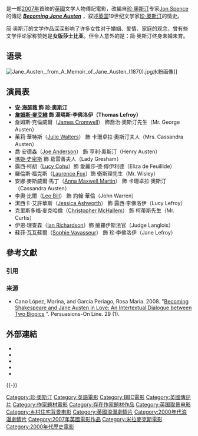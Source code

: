 {{Link style|time=2015-12-11T05:12:39+00:00}}
{{noteTA
|T = zh-hk:珍奧斯汀少女日記; zh-tw:珍愛來臨; zh-cn:成为简·奥斯汀; 
|G1 = Show
|1 = zh-hk:珍奧斯汀少女日記; zh-tw:珍愛來臨; zh-cn:成为简·奥斯汀; 
|2 = zh-hans:安妮·海瑟薇; zh-hk:安妮·夏菲維; zh-tw:安·海瑟薇; 
|3 = zh-hans:詹姆斯·麦卡沃伊; zh-hk:占士·麥艾禾; zh-tw:詹姆斯·麥艾維; 
|4 = zh-hans:詹姆斯·克伦威尔; zh-hk:占士·康維; zh-tw:詹姆斯·克倫威爾; 
|5 = zh-hans:茱莉·华特斯; zh-hk:茱莉·華達絲; zh-tw:茱莉·華特斯; 
|6 = zh-hans:玛吉·史密斯; zh-tw:瑪姬·史密斯; zh-hk:瑪姬·史密芙; 
|7 = zh-hans:简·奥斯汀; zh-hk:珍·奧斯汀; zh-tw:珍·奧斯汀; 
|8 = zh-hans:简; zh-hk:珍; zh-tw:珍; 
|9 = zh-hans:托马斯·勒弗洛伊; zh-hk:湯瑪斯·勒佛伊; zh-tw:湯瑪斯·李佛洛伊; 
|10 = zh-hans:勒弗洛伊; zh-hk:勒佛伊; zh-tw:李佛洛伊; 
}}
{{Infobox Film
|name           = 珍奧斯汀少女日記
|original_name = ''Becoming Jane''
|image          = Becoming_Jane.jpg
|imagesize     = 280px
|caption        = 
|director       = Julian Jarrold
|producer       = Graham Broadbent<br />Robert Bernstein<br />Douglas Rae
|writer         = Kevin Hood<br />Sarah Williams
|starring       = [[安妮·海瑟薇_(演員)|安·海瑟薇]]<br />[[詹姆斯·麥艾維|詹姆斯·麥艾維]]
|music          = Adrian Johnston
|cinematography = Eigil Bryld
|costume        = Eimer Ni Mhaoldomhnaigh
|editing        = Emma E. Hickox
|distributor    = {{flagicon|USA}} [[米拉麥克斯影業|米拉麥克斯影業]]
|released       = {{UK}}：{{start date|2007|3|9}}<br />{{IRE}}：{{start date|2007|3|16}}<br />{{AUS}}：{{start date|2007|3|29}}<br />{{US}}：{{start date|2007|8|3}}
|runtime        = 112分鐘
|country        = {{UK}}
|language       = {{Flagicon|UK}} [[英語|英語]]
|budget         = [[歐羅|€]]12,500,000
|hk_name = 珍奧斯汀少女日記
|cn_name = 成為簡·奧斯汀
|tw_name = 珍愛來臨
}}

{{作品名稱|name=''Becoming Jane''|hk=珍奧斯汀少女日記|tw=珍愛來臨|cn=成為簡·奧斯汀}}是一部[[2007年電影|2007年]]首映的[[英國電影|英國]]文学人物傳記電影，改編自[[珍·奧斯汀|珍·奧斯汀]]专家[[:en:Jon_Hunter_Spence|Jon Spence]]的傳記 '''''[[:en:Becoming_Jane_Austen|Becoming Jane Austen]]''''' ，叙述[[英国|英国]]19世纪文学家[[珍·奧斯汀|珍·奧斯汀]]的情史。

简·奥斯汀的文学作品深深影响了许多女性对于婚姻、爱情、家庭的观念，曾有些文学评论家称赞她是'''女版莎士比亚'''。但令人意外的是：简·奥斯汀终身未婚未育。

==语录==
[[File:Jane_Austen,_from_A_Memoir_of_Jane_Austen_(1870).jpg|thumbnail]]水粉画像]]

{{Cquote| '''Becoming a woman. Becoming a legend.'''}}

{{Cquote| '''Jane Austen's Greatest Love Story Was Her Own.'''''}}

{{Cquote| '''What value will there ever be in life, if we are not together?'''''}}

{{Cquote| '''Between sense and sensibility and pride and prejudice was a life worth writing about.'''''}}

==演員表==
* '''[[安妮·海瑟薇_(演員)|安·海瑟薇]] 飾 [[珍·奧斯汀|珍·奧斯汀]]'''
* '''[[詹姆斯·麥艾維|詹姆斯·麥艾維]] 飾 湯瑪斯·李佛洛伊（Thomas Lefroy）'''
* 詹姆斯·克倫威爾（[[:en:James_Cromwell|James Cromwell]]） 飾喬治·奧斯汀先生（Mr. George Austen）
* 茱莉·華特斯（[[:en:Julie_Walters|Julie Walters]]） 飾 卡珊卓拉·奧斯汀夫人（Mrs. Cassandra Austen）
* 喬·安德森（[[:en:Joe_Anderson|Joe Anderson]]） 飾 亨利·奧斯汀（Henry Austen）
* [[瑪姬·史密斯|瑪姬·史密斯]] 飾 葛雷善夫人（Lady Gresham）
* 露西·柯胡（[[:en:Lucy_Cohu|Lucy Cohu]]）飾 愛麗莎·德·傅伊利德（Eliza de Feuillide）
* 羅倫斯·福克斯（[[:en:Laurence_Fox|Laurence Fox]]）飾 衛斯理先生（Mr. Wisley）
* 安娜·麥斯威爾·馬丁（[[:en:Anna_Maxwell_Martin|Anna Maxwell Martin]]） 飾 卡珊卓拉·奧斯汀（Cassandra Austen）
* 李奧·比爾（[[:en:Leo_Bill|Leo Bill]]） 飾 約翰·華倫（John Warren）
* 潔西卡·艾許華斯（[[:en:Jessica_Ashworth|Jessica Ashworth]]） 飾 露西·李佛洛伊（Lucy Lefroy）
* 克里斯多福·麥克哈倫（[[:en:Christopher_McHallem|Christopher McHallem]]） 飾 柯蒂斯先生（Mr. Curtis）
* 伊恩·理查森（[[:en:Ian_Richardson|Ian Richardson]]）飾 蘭羅伊斯法官（Judge Langlois）
* 蘇菲·瓦瓦蘇爾（[[:en:Sophie_Vavasseur|Sophie Vavasseur]]） 飾 珍·李佛洛伊（Jane Lefroy）

== 參考文獻 ==
=== 引用 ===
{{Reflist}}

=== 来源 ===
* Cano López, Marina, and García Periago, Rosa María. 2008. "[http://www.jasna.org/persuasions/on-line/vol29no1/cano-garcia.html Becoming Shakespeare and Jane Austen in Love: An Intertextual Dialogue between Two Biopics] {{Wayback|url=http://www.jasna.org/persuasions/on-line/vol29no1/cano-garcia.html |date=20090415220848 }}". Persuasions-On Line. 29 (1).

== 外部連結 ==
{{Wikiquote}}
* {{imdb title|id=0416508}}
* {{Amg movie|351180}}
* {{rotten-tomatoes|id=becoming_jane}}
* {{metacritic film|becoming-jane}}
* {{mojo title|becomingjane}}

{{-}}
{{珍·奥斯汀}}

{{Authority control}}
{{DEFAULTSORT:Becoming Jane}}
[[Category:珍·奧斯汀|Category:珍·奧斯汀]]
[[Category:英語電影|Category:英語電影]]
[[Category:BBC電影|Category:BBC電影]]
[[Category:英國傳記片|Category:英國傳記片]]
[[Category:作家題材電影|Category:作家題材電影]]
[[Category:存在作家題材作品|Category:存在作家題材作品]]
[[Category:英国取景电影|Category:英国取景电影]]
[[Category:乡村住宅背景电影|Category:乡村住宅背景电影]]
[[Category:英國浪漫劇情片|Category:英國浪漫劇情片]]
[[Category:2000年代浪漫劇情片|Category:2000年代浪漫劇情片]]
[[Category:2007年英國電影作品|Category:2007年英國電影作品]]
[[Category:米拉麥克斯電影|Category:米拉麥克斯電影]]
[[Category:2000年代歷史電影|Category:2000年代歷史電影]]
<!---[[Category:Films_directed_by_Julian_Jarrold|Category:Films directed by Julian Jarrold]]--->